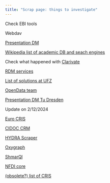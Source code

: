 ```yaml
---
title: "Scrap page: things to investigate"
---
```


Check EBI tools

Webdav

[Presentation DM](https://ptsefton.com/2022/02/18/hass_rdc_tech_advisory/index.html)

[Wikipedia list of academic DB and seach engines](https://en.wikipedia.org/wiki/List_of_academic_databases_and_search_engines)

Check what happened with [Clarivate](https://en.wikipedia.org/wiki/Clarivate)

[RDM services](https://www.thehyve.nl/services/rdm-engineering-services)

[List of solutions at UFZ](https://www.ufz.de/index.php?en=50440)

[OpenData team](https://github.com/opendatateam)

[Presentation DM Tu Dresden](https://tu-dresden.de/bereichsuebergreifendes/nic/ressourcen/dateien/nic-data-management/2020-12-10_Neukam_X-Nat-Data-Management.pdf?lang=de)

Update on 2/12/2024

[Euro CRIS](https://en.wikipedia.org/wiki/EuroCRIS)

[CIDOC CRM](https://cidoc-crm.org/)

[HYDRA Scraper](https://github.com/digicademy/hydra-scraper)

[Oxygraph](https://github.com/oxigraph/oxigraph)

[ShmarQl](https://github.com/epoz/shmarql)

[NFDI core](https://github.com/ISE-FIZKarlsruhe/nfdicore)

[(obsolete?) list of CRIS](https://en.wikipedia.org/wiki/Comparison_of_research_networking_tools_and_research_profiling_systems)
